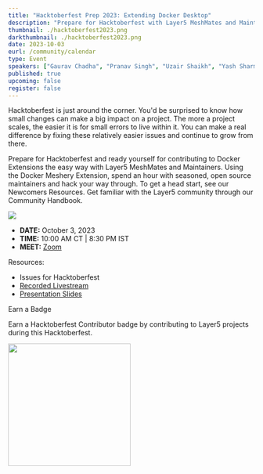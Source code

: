 ```yaml
---
title: "Hacktoberfest Prep 2023: Extending Docker Desktop"
description: "Prepare for Hacktoberfest with Layer5 MeshMates and Maintainers. Join seasoned open source maintainers, hack through easy issues, and grow your skills. Discover Newcomers Resources and explore the Layer5 Community Handbook."
thumbnail: ./hacktoberfest2023.png
darkthumbnail: ./hacktoberfest2023.png
date: 2023-10-03
eurl: /community/calendar
type: Event
speakers: ["Gaurav Chadha", "Pranav Singh", "Uzair Shaikh", "Yash Sharma", "Anita Ihuman", "Saurabh Soni", "Ritik Saxena", "Senali Dilumika", "Sudhanshu Dasgupta", "Rex Joshua Ibegbu"]
published: true
upcoming: false
register: false
---
```



<p>
<Link to="/programs/hacktoberfest">Hacktoberfest</Link> is just around the corner. You'd be surprised to know how small changes can make a big impact on a project. The more a project scales, the easier it is for small errors to live within it. You can make a real difference by fixing these relatively easier issues and continue to grow from there.
</p>

<p>
Prepare for Hacktoberfest and ready yourself for contributing to <a to="https://www.docker.com/products/extensions/">Docker Extensions</a> the easy way with Layer5 <Link to="/community/meshmates">MeshMates</Link> and Maintainers. Using the <Link to="/docker-extension-meshery">Docker Meshery Extension</Link>, spend an hour with seasoned, open source maintainers and hack your way through. To get a head start, see our <Link to="/community/newcomers">Newcomers Resources</Link>. Get familiar with the Layer5 community through our <Link to="/community/handbook">Community Handbook</Link>.
</p>

<img src={manageWithMeshery} className="image-right-no-shadow" />

<ul>
    <li><strong>DATE:</strong> October 3, 2023</li>
    <li><strong>TIME:</strong> 10:00 AM CT | 8:30 PM IST</li>
    <li><strong>MEET:</strong> <a href="https://meet.layer5.io/community"> Zoom</a></li>
</ul>

<p> Resources:
    <ul>
    <li><Link to="https://docs.google.com/spreadsheets/d/11KPLU9vVklgGn9NbluLegbfQAyBA5ZS58AhoA8_PCVI/edit#gid=0">Issues for Hacktoberfest</Link></li>
    <li><a href="https://www.youtube.com/watch?v=T7xLUqrnxtI">Recorded Livestream</a></li>
    <li><a href={hacktoberfestprepslides}>Presentation Slides</a></li>
    </ul>
</p>

<p>Earn a Badge </p> 
<p>Earn a Hacktoberfest Contributor badge by contributing to Layer5 projects during this Hacktoberfest.</p>
<img src={hacktoberfestBadge} style="width: 250px"/>